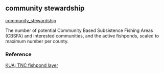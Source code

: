 ## community stewardship

[community_stewardship](https://github.com/OHI-Science/mhi/blob/master/region2017/layers/)

The number of potential Community Based Subsistence Fishing Areas (CBSFA) and interested communities, and the active fishponds, scaled to maximum number per county.

### Reference

[KUA; TNC fishpond layer](NA)